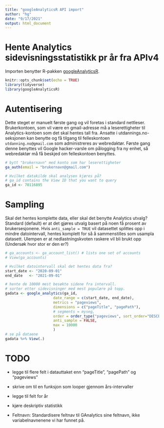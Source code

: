 ```yaml
---
title: "googleAnalyticsR API import"
author: "hg"
date: "9/17/2021"
output: html_document
---
```


# Hente Analytics sidevisningsstatistikk pr år fra APIv4

Importen benytter R-pakken [googleAnalyticsR](https://code.markedmondson.me/googleAnalyticsR/).

```r
knitr::opts_chunk$set(echo = TRUE)
library(tidyverse)
library(googleAnalyticsR)
```

# Autentisering

Dette steget er manuelt første gang og vil foretas i standard nettleser. Brukerkontoen, som vil være en gmail-adresse må a leserettigheter til Analytics-kontoen som det skal hentes tall fra. Ansatte i utdannings.no-seksjonen kan benytte og få tilgang til felleskontoen `utdanning.no@gmail.com` som administreres av webredaktør. Første gang denne benyttes vil Google hacker-varsle om pålogging fra ny enhet, så webredaktør må få beskjed om felleskontoen benyttes.

```r
# bytt "brukernavn" med konto som har leserettigheter
ga_auth(email = "brukernavn@gmail.com")

# Hvilket datakilde skal analysen kjøres på? 
# ga_id contains the View ID that you want to query
ga_id <- 70116895

```

# Sampling

Skal det hentes komplette data, eller skal det benytte Analytics utvalg? Standard (default) er at det gjøres utvalg basert på noen få prosent av brukersesjonene. Hvis `anti_sample = TRUE` vil datasettet splittes opp i mindre datointervall, hentes komplett for så å sammenstilles som usampla datasett. Ulempen er at nedlastningskvoten raskere vil bli brukt opp (Undersøk hvor stor er den er?)

```r
# ga_accounts <- ga_account_list() # lists one set of accounts
# View(ga_accounts)

# Hvilket datointervall skal det hentes data fra?
start_date <- "2020-09-01" 
end_date   <- "2021-09-01"

# hente de 10000 mest besøkte sidene fra intervall. 
# sorter etter sidevisninger med mest populære på topp. 
gadata <- google_analytics(ga_id,
                      date_range = c(start_date, end_date),
                      metrics = "pageviews",
                      dimensions = c("pageTitle", "pagePath"),
                      # segments = myseg,
                      order = order_type("pageviews", sort_order="DESCENDING"),
                      anti_sample = FALSE, 
                      max = 10000
                      )
# se på dataene
gadata %>% View(.)


```
# TODO  
 

- legge til flere felt i datauttaket enn "pageTitle", "pagePath" og "pageviews"
- skrive om til en funksjon som looper gjennom års-intervaller
- legge til felt for år
- kjøre deskriptiv statistikk 

- Feltnavn: Standardisere feltnav til GAnalytics sine feltnavn, ikke variabelnavnenene vi har funnet på. 

```r





```


